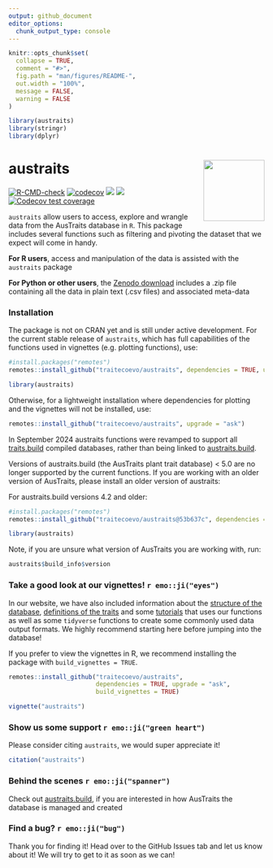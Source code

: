 ```yaml
---
output: github_document
editor_options: 
  chunk_output_type: console
---
```


<!-- README.md is generated from README.Rmd. Please edit that file -->

```r
knitr::opts_chunk$set(
  collapse = TRUE,
  comment = "#>",
  fig.path = "man/figures/README-",
  out.width = "100%",
  message = FALSE,
  warning = FALSE
)

library(austraits) 
library(stringr)
library(dplyr)
```


# austraits <img src="man/figures/austraits_hex.png" align="right" alt="" width="120" />

<!-- badges: start -->
[![R-CMD-check](https://github.com/traitecoevo/austraits/actions/workflows/R-CMD-check.yml/badge.svg)](https://github.com/traitecoevo/austraits/actions/workflows/R-CMD-check.yml)
[![codecov](https://codecov.io/gh/traitecoevo/austraits/branch/master/graph/badge.svg?token=JT1M0AMZ44)](https://codecov.io/gh/traitecoevo/austraits)
[![](https://img.shields.io/badge/doi-10.1038/s41597--021--01006--6-blue.svg)](https://doi.org/10.1038/s41597-021-01006-6)
[![](https://img.shields.io/badge/lifecycle-stable-brightgreen.svg)](https://lifecycle.r-lib.org/articles/stages.html#stable)
[![Codecov test coverage](https://codecov.io/gh/traitecoevo/austraits/branch/master/graph/badge.svg)](https://app.codecov.io/gh/traitecoevo/austraits?branch=master)
<!-- badges: end -->

`austraits` allow users to access, explore and wrangle data from the AusTraits database in `R`. This package includes several functions such as filtering and pivoting the dataset that we expect will come in handy. 

**For R users**, access and manipulation of the data is assisted with the `austraits` package

**For Python or other users**, the [Zenodo download](https://zenodo.org/record/5112001#collapseTwo) includes a .zip file containing all the data in plain text (.csv files) and associated meta-data 

### Installation

The package is not on CRAN yet and is still under active development. For the current stable release of `austraits`, which has full capabilities of the functions used in vignettes (e.g. plotting functions), use: 

```r
#install.packages("remotes")
remotes::install_github("traitecoevo/austraits", dependencies = TRUE, upgrade = "ask")

library(austraits) 
```

Otherwise, for a lightweight installation where dependencies for plotting and the vignettes will not be installed, use:

```r
remotes::install_github("traitecoevo/austraits", upgrade = "ask")
```

In September 2024 austraits functions were revamped to support all [traits.build](https://github.com/traitecoevo/traits.build) compiled databases, rather than being linked to [austraits.build](https://github.com/traitecoevo/austraits.build).

Versions of austraits.build (the AusTraits plant trait database) < 5.0 are no longer supported by the current functions. If you are working with an older version of AusTraits, please install an older version of austraits:

For austraits.build versions 4.2 and older: 
```r
#install.packages("remotes")
remotes::install_github("traitecoevo/austraits@53b637c", dependencies = TRUE, upgrade = "ask")

library(austraits)
```

Note, if you are unsure what version of AusTraits you are working with, run:
```r
austraits$build_info$version
```


### Take a good look at our vignettes! `r emo::ji("eyes")`

In our website, we have also included information about the [structure of the database](https://traitecoevo.github.io/austraits/articles/structure.html), [definitions of the traits](https://traitecoevo.github.io/austraits/articles/dictionary.html) and some [tutorials](https://traitecoevo.github.io/austraits/articles/austraits.html) that uses our functions as well as some `tidyverse` functions to create some commonly used data output formats. We highly recommend starting here before jumping into the database! 

If you prefer to view the vignettes in R, we recommend installing the package with `build_vignettes = TRUE`. 

```r
remotes::install_github("traitecoevo/austraits", 
                        dependencies = TRUE, upgrade = "ask", 
                        build_vignettes = TRUE)

vignette("austraits")
```

### Show us some support `r emo::ji("green heart")`

Please consider citing `austraits`, we would super appreciate it! 

```r
citation("austraits")
```

### Behind the scenes `r emo::ji("spanner")`

Check out [austraits.build](http://traitecoevo.github.io/austraits.build/), if you are interested in how AusTraits the database is managed and created

### Find a bug? `r emo::ji("bug")`

Thank you for finding it! Head over to the GitHub Issues tab and let us know about it! We will try to get to it as soon as we can! 


